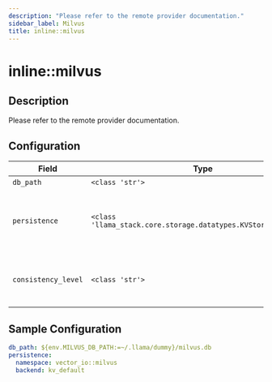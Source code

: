 ```yaml
---
description: "Please refer to the remote provider documentation."
sidebar_label: Milvus
title: inline::milvus
---
```


# inline::milvus

## Description


Please refer to the remote provider documentation.


## Configuration

| Field | Type | Required | Default | Description |
|-------|------|----------|---------|-------------|
| `db_path` | `<class 'str'>` | No |  |  |
| `persistence` | `<class 'llama_stack.core.storage.datatypes.KVStoreReference'>` | No |  | Config for KV store backend (SQLite only for now) |
| `consistency_level` | `<class 'str'>` | No | Strong | The consistency level of the Milvus server |

## Sample Configuration

```yaml
db_path: ${env.MILVUS_DB_PATH:=~/.llama/dummy}/milvus.db
persistence:
  namespace: vector_io::milvus
  backend: kv_default
```
